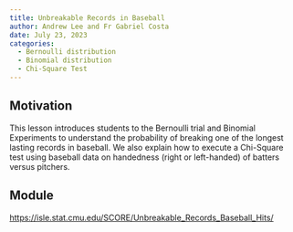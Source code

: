 ```yaml
---
title: Unbreakable Records in Baseball
author: Andrew Lee and Fr Gabriel Costa
date: July 23, 2023
categories:
  - Bernoulli distribution
  - Binomial distribution
  - Chi-Square Test
---
```


## Motivation

This lesson introduces students to the Bernoulli trial and Binomial Experiments to understand the probability of breaking one of the longest lasting records in baseball. We also explain how to execute a Chi-Square test using baseball data on handedness (right or left-handed) of batters versus pitchers.

## Module

[https://isle.stat.cmu.edu/SCORE/Unbreakable_Records_Baseball_Hits/](https://isle.stat.cmu.edu/SCORE/Unbreakable_Records_Baseball_Hits/)
